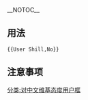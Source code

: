 {{Userbox-2
  |border-c = #000000
  |border-s = 1
  |id1-c    = #FF0000
  |id1-fc   = #FFFFFF
  |id1-s    = 12
  |id2-c    = #0000FF
  |id2-fc   = #FFFFFF
  |id2-s    = 12
  |info-c   = #FFFFC1
  |info-s   = 9
  |info-fc  = #FF0000
  |id1      = <del>五毛党</del>
  |id2      = <del>美分党</del>
  |info     = 這個用戶反對任何形式的'''[[网络特工|托]]'''参与维基百科项目。
  |usercategory= 反对任何形式的托儿参与维基百科项目的维基人
  |nocat    = {{{nocat|}}}
}}<noinclude>
{{clear2}}
__NOTOC__
==用法==
<pre>
{{User Shill,No}}
</pre>

==注意事项==
{{自动分类|反对任何形式的托儿参与维基百科项目的维基人}}
[[分类:对中文维基态度用户框]]
</noinclude>